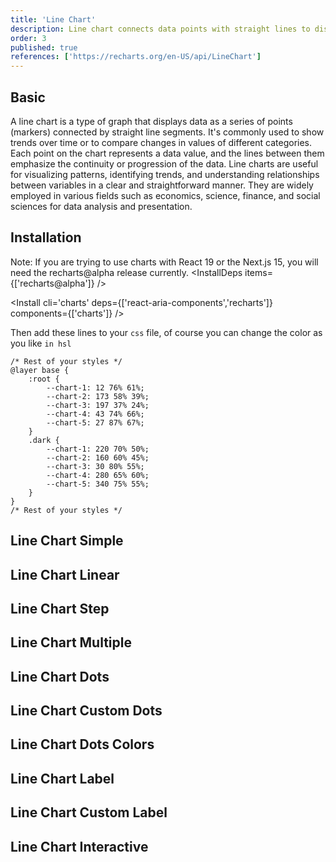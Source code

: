 ```yaml
---
title: 'Line Chart'
description: Line chart connects data points with straight lines to display trends over time or categories.
order: 3
published: true
references: ['https://recharts.org/en-US/api/LineChart']
---
```


## Basic

A line chart is a type of graph that displays data as a series of points (markers) connected by straight line segments. It's commonly used to show trends over time or to compare changes in values of different categories. Each point on the chart represents a data value, and the lines between them emphasize the continuity or progression of the data. Line charts are useful for visualizing patterns, identifying trends, and understanding relationships between variables in a clear and straightforward manner. They are widely employed in various fields such as economics, science, finance, and social sciences for data analysis and presentation.

<How className="w-full" toUse='charts/line-chart-simple-demo' />

## Installation

<Note variant="danger">Note: If you are trying to use charts with React 19 or the Next.js 15, you will need the recharts@alpha release currently.</Note>
<InstallDeps items={['recharts@alpha']} />

<Install cli='charts' deps={['react-aria-components','recharts']} components={['charts']} />

Then add these lines to your `css` file, of course you can change the color as you like `in hsl`

```tsx {2-17}
/* Rest of your styles */
@layer base {
    :root {
        --chart-1: 12 76% 61%;
        --chart-2: 173 58% 39%;
        --chart-3: 197 37% 24%;
        --chart-4: 43 74% 66%;
        --chart-5: 27 87% 67%;
    }
    .dark {
        --chart-1: 220 70% 50%;
        --chart-2: 160 60% 45%;
        --chart-3: 30 80% 55%;
        --chart-4: 280 65% 60%;
        --chart-5: 340 75% 55%;
    }
}
/* Rest of your styles */
```

## Line Chart Simple

<How className="w-full" toUse='charts/line-chart-simple-demo' />

## Line Chart Linear

<How className="w-full" toUse='charts/line-chart-linear-demo' />

## Line Chart Step

<How className="w-full" toUse='charts/line-chart-step-demo' />

## Line Chart Multiple

<How className="w-full" toUse='charts/line-chart-multiple-demo' />

## Line Chart Dots

<How className="w-full" toUse='charts/line-chart-dots-demo' />

## Line Chart Custom Dots

<How className="w-full" toUse='charts/line-chart-custom-dots-demo' />

## Line Chart Dots Colors

<How className="w-full" toUse='charts/line-chart-dots-colors-demo' />

## Line Chart Label

<How className="w-full" toUse='charts/line-chart-label-demo' />

## Line Chart Custom Label

<How className="w-full" toUse='charts/line-chart-custom-label-demo' />

## Line Chart Interactive

<How className="w-full" toUse='charts/line-chart-interactive-demo' />
